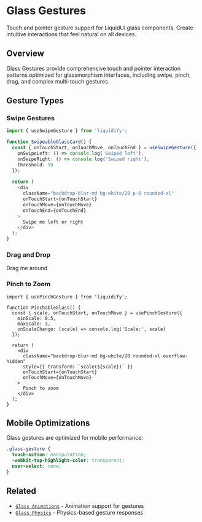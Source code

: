 
# Glass Gestures

Touch and pointer gesture support for LiquidUI glass components. Create intuitive interactions that feel natural on all devices.

## Overview

Glass Gestures provide comprehensive touch and pointer interaction patterns optimized for glassmorphism interfaces, including swipe, pinch, drag, and complex multi-touch gestures.

## Gesture Types

### Swipe Gestures

```typescript
import { useSwipeGesture } from 'liquidify';

function SwipeableGlassCard() {
  const { onTouchStart, onTouchMove, onTouchEnd } = useSwipeGesture({
    onSwipeLeft: () => console.log('Swiped left'),
    onSwipeRight: () => console.log('Swiped right'),
    threshold: 50
  });
  
  return (
    <div
      className="backdrop-blur-md bg-white/20 p-6 rounded-xl"
      onTouchStart={onTouchStart}
      onTouchMove={onTouchMove}
      onTouchEnd={onTouchEnd}
    >
      Swipe me left or right
    </div>
  );
}
```

### Drag and Drop

<ComponentShowcase>
  <div className="p-6 space-y-4">
    <div className="p-4 backdrop-blur-md bg-white/20 border border-white/30 rounded-xl cursor-move select-none touch-manipulation">
      Drag me around
    </div>
  </div>
</ComponentShowcase>

### Pinch to Zoom

```tsx
import { usePinchGesture } from 'liquidify';

function PinchableGlass() {
  const { scale, onTouchStart, onTouchMove } = usePinchGesture({
    minScale: 0.5,
    maxScale: 3,
    onScaleChange: (scale) => console.log('Scale:', scale)
  });
  
  return (
    <div
      className="backdrop-blur-md bg-white/20 rounded-xl overflow-hidden"
      style={{ transform: `scale(${scale})` }}
      onTouchStart={onTouchStart}
      onTouchMove={onTouchMove}
    >
      Pinch to zoom
    </div>
  );
}
```

## Mobile Optimizations

Glass gestures are optimized for mobile performance:

```css
.glass-gesture {
  touch-action: manipulation;
  -webkit-tap-highlight-color: transparent;
  user-select: none;
}
```

## Related

- [`Glass Animations`](/components/glass-animations) - Animation support for gestures
- [`Glass Physics`](/components/glass-physics) - Physics-based gesture responses